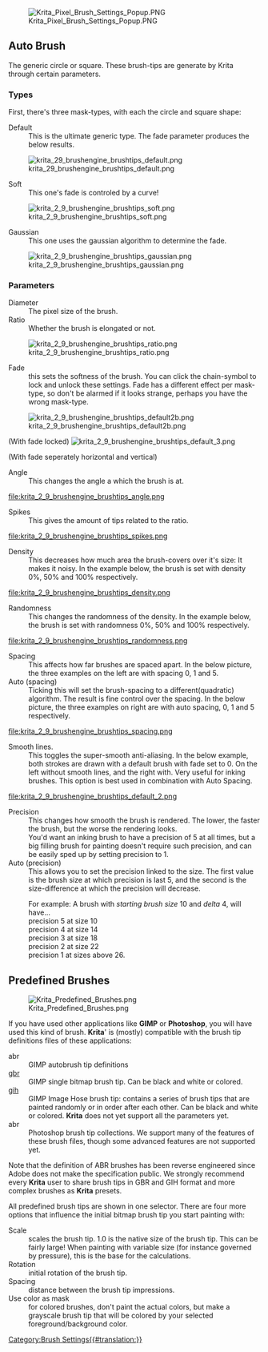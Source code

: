 [[File:Krita Pixel Brush Settings Popup.PNG]] 

==Auto Brush==
The generic circle or square. These brush-tips are generate by Krita through certain parameters.

===Types===

First, there's three mask-types, with each the circle and square shape:


;Default
:This is the ultimate generic type. The fade parameter produces the below results.
[[File:krita_29_brushengine_brushtips_default.png ]]
;Soft
:This one's fade is controled by a curve!

[[File:krita_2_9_brushengine_brushtips_soft.png]]
;Gaussian
:This one uses the gaussian algorithm to determine the fade.

[[File:krita_2_9_brushengine_brushtips_gaussian.png]]

===Parameters===

;Diameter
:The pixel size of the brush.
;Ratio
:Whether the brush is elongated or not.

[[File:krita_2_9_brushengine_brushtips_ratio.png ]]

;Fade
:this sets the softness of the brush. You can click the chain-symbol to lock and unlock these settings. Fade has a different effect per mask-type, so don't be alarmed if it looks strange, perhaps you have the wrong mask-type.
[[File:krita_2_9_brushengine_brushtips_default2b.png ]]

(With fade locked)
[[File:krita_2_9_brushengine_brushtips_default_3.png ]]

(With fade seperately horizontal and vertical)

;Angle
:This changes the angle a which the brush is at.
[[file:krita_2_9_brushengine_brushtips_angle.png ]]
;Spikes
:This gives the amount of tips related to the ratio.
[[file:krita_2_9_brushengine_brushtips_spikes.png ]]

;Density
:This decreases how much area the brush-covers over it's size: It makes it noisy. In the example below, the brush is set with density 0%, 50% and 100% respectively.
[[file:krita_2_9_brushengine_brushtips_density.png ]]
;Randomness
:This changes the randomness of the density. In the example below, the brush is set with randomness 0%, 50% and 100% respectively.
[[file:krita_2_9_brushengine_brushtips_randomness.png ]]
;Spacing
:This affects how far brushes are spaced apart. In the below picture, the three examples on the left are with spacing 0, 1 and 5.
;Auto (spacing)
:Ticking this will set the brush-spacing to a different(quadratic) algorithm. The result is fine control over the spacing. In the below picture, the three examples on right are with auto spacing, 0, 1 and 5 respectively.
[[file:krita_2_9_brushengine_brushtips_spacing.png ]]

;Smooth lines.
:This toggles the super-smooth anti-aliasing. In the below example, both strokes are drawn with a default brush with fade set to 0. On the left without smooth lines, and the right with. Very useful for inking brushes. This option is best used in combination with Auto Spacing.
[[file:krita_2_9_brushengine_brushtips_default_2.png ]]

;Precision
:This changes how smooth the brush is rendered. The lower, the faster the brush, but the worse the rendering looks.
:You'd want an inking brush to have a precision of 5 at all times, but a big filling brush for painting doesn't require such precision, and can be easily sped up by setting precision to 1.
;Auto (precision)
:This allows you to set the precision linked to the size. The first value is the brush size at which precision is last 5, and the second is the size-difference at which the precision will decrease.

:For example: A brush with ''starting brush size'' 10 and ''delta'' 4, will have...
:precision 5 at size 10
:precision 4 at size 14
:precision 3 at size 18
:precision 2 at size 22
:precision 1 at sizes above 26.

== Predefined Brushes ==

[[File:Krita Predefined Brushes.png ]]

If you have used other applications like '''GIMP''' or '''Photoshop''', you will have used this kind of brush. '''Krita'''' is (mostly) compatible with the brush tip definitions files of these applications:

; abr
: GIMP autobrush tip definitions
; [[Special:MyLanguage/*.gbr|gbr]]
: GIMP single bitmap brush tip. Can be black and white or colored.
; [[Special:MyLanguage/*.gih|gih]]
: GIMP Image Hose brush tip: contains a series of brush tips that are painted randomly or in order after each other. Can be black and white or colored. '''Krita''' does not yet support all the parameters yet.
; abr
: Photoshop brush tip collections. We support many of the features of these brush files, though some advanced features are not supported yet.

Note that the definition of ABR brushes has been reverse engineered since Adobe does not make the specification public. We strongly recommend every '''Krita''' user to share brush tips in GBR and GIH format and more complex brushes as '''Krita''' presets.

All predefined brush tips are shown in one selector. There are four more options that influence the initial bitmap brush tip you start painting with:

; Scale
: scales the brush tip. 1.0 is the native size of the brush tip. This can be fairly large! When painting with variable size (for instance governed by pressure), this is the base for the calculations.
; Rotation
: initial rotation of the brush tip.
; Spacing
: distance between the brush tip impressions.
; Use color as mask
: for colored brushes, don't paint the actual colors, but make a grayscale brush tip that will be colored by your selected foreground/background color.

[[Category:Brush Settings{{#translation:}}]]
